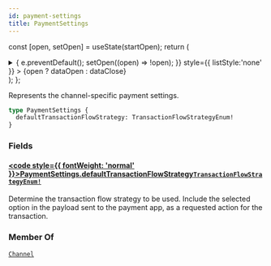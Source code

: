 ```yaml
---
id: payment-settings
title: PaymentSettings
---
```






const [open, setOpen] = useState(startOpen);
return (
<details {...(open ? { open: true } : {})} className="details" style={{ border:'none', boxShadow:'none', background:'var(--ifm-background-color)' }}>
<summary
onClick={(e) => {
e.preventDefault();
setOpen((open) => !open);
}}
style={{ listStyle:'none' }} >
{open ? dataOpen : dataClose}
</summary>
{open && children}
</details>
);
};

Represents the channel-specific payment settings.

```graphql
type PaymentSettings {
  defaultTransactionFlowStrategy: TransactionFlowStrategyEnum!
}
```

### Fields

#### [<code style={{ fontWeight: 'normal' }}>PaymentSettings.<b>defaultTransactionFlowStrategy</b></code>](#)<Bullet />[`TransactionFlowStrategyEnum!`](../../../api-reference/payments/enums/transaction-flow-strategy-enum.mdx) <Badge class="badge badge--secondary" text="non-null"/> <Badge class="badge badge--secondary" text="enum"/> <Badge class="badge badge--secondary" text="payments"/>

Determine the transaction flow strategy to be used. Include the selected option in the payload sent to the payment app, as a requested action for the transaction.

### Member Of

[`Channel`](../../../api-reference/channels/objects/channel.mdx) <Badge class="badge badge--secondary" text="object"/>
